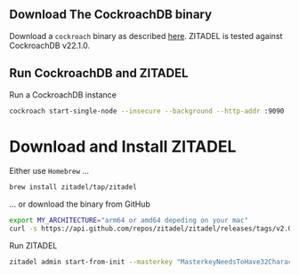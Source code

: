 ## Download The CockroachDB binary

Download a `cockroach` binary as described [here](https://www.cockroachlabs.com/docs/v22.1/install-cockroachdb).
ZITADEL is tested against CockroachDB v22.1.0.

## Run CockroachDB and ZITADEL

Run a CockroachDB instance

```bash
cockroach start-single-node --insecure --background --http-addr :9090
```

# Download and Install ZITADEL

Either use `Homebrew`  ...

```bash
brew install zitadel/tap/zitadel
```

... or download the binary from GitHub

```bash
export MY_ARCHITECTURE="arm64 or amd64 depeding on your mac"
curl -s https://api.github.com/repos/zitadel/zitadel/releases/tags/v2.0.0-v2-alpha.17 | grep "browser_download_url.*zitadel_.*_darwin_${MY_ARCHITECTURE}" | cut -d '"' -f 4 | sudo wget -i - -O /usr/local/bin/zitadel && sudo chmod +x /usr/local/bin/zitadel && sudo chown $(id -u):$(id -g) /usr/local/bin/zitadel
```

Run ZITADEL

```bash
zitadel admin start-from-init --masterkey "MasterkeyNeedsToHave32Characters"
```
